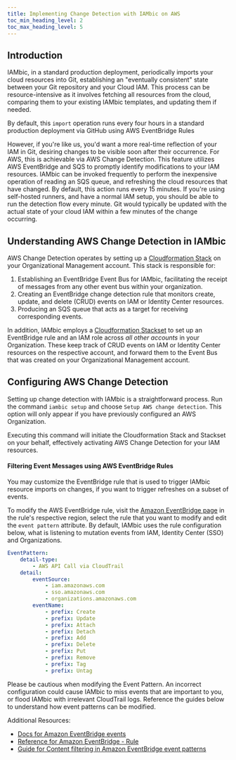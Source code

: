 ```yaml
---
title: Implementing Change Detection with IAMbic on AWS
toc_min_heading_level: 2
toc_max_heading_level: 5
---
```


## Introduction

IAMbic, in a standard production deployment, periodically imports your cloud resources into Git, establishing an "eventually consistent" state
between your Git repository and your Cloud IAM. This process can be resource-intensive as it involves fetching all resources from the cloud,
comparing them to your existing IAMbic templates, and updating them if needed.

By default, this `import` operation runs every four hours
in a standard production deployment via GitHub using AWS EventBridge Rules

However, if you're like us, you'd want a more real-time reflection of your IAM in Git, desiring changes to be visible
soon after their occurrence. For AWS, this is achievable via AWS Change Detection. This feature utilizes AWS EventBridge and
SQS to promptly identify modifications to your IAM resources. IAMbic can be
invoked frequently to perform the inexpensive operation of reading an SQS queue, and refreshing the cloud resources that have changed.
By default, this action runs every 15 minutes. If you're using self-hosted runners, and have a normal IAM setup,
you should be able to run the detection flow every minute. Git would typically be updated with the actual state of your cloud IAM
within a few minutes of the change occurring.

## Understanding AWS Change Detection in IAMbic

AWS Change Detection operates by setting up a [Cloudformation Stack](https://github.com/noqdev/iambic/blob/main/iambic/plugins/v0_1_0/aws/cloud_formation/templates/IdentityRuleDestination.yml)
on your Organizational Management account. This stack is responsible for:

1. Establishing an EventBridge Event Bus for IAMbic, facilitating the receipt of messages from any other event bus within your organization.
2. Creating an EventBridge change detection rule that monitors create, update, and delete (CRUD) events on IAM or Identity Center resources.
3. Producing an SQS queue that acts as a target for receiving corresponding events.

In addition, IAMbic employs a [Cloudformation Stackset](https://github.com/noqdev/iambic/blob/main/iambic/plugins/v0_1_0/aws/cloud_formation/templates/IdentityRuleForwarder.yml)
to set up an EventBridge rule and an IAM role across *all other accounts* in your Organization. These keep track of CRUD events on IAM or Identity Center resources
on the respective account, and forward them to the Event Bus that was created on your Organizational Management account.

## Configuring AWS Change Detection

Setting up change detection with IAMbic is a straightforward process. Run the command `iambic setup` and choose
`Setup AWS change detection`. This option will only appear if you have previously configured an AWS Organization.

Executing this command will initiate the Cloudformation Stack and Stackset on your behalf,
effectively activating AWS Change Detection for your IAM resources.

#### Filtering Event Messages using AWS EventBridge Rules
You may customize the EventBridge rule that is used to trigger IAMbic resource imports on changes, if you want
to trigger refreshes on a subset of events.

To modify the AWS EventBridge rule, visit the [Amazon EventBridge page](https://us-east-1.console.aws.amazon.com/events/home?region=us-east-1#/rules)
in the rule's respective region, select the rule that you want to modify and edit the `event pattern` attribute.
By default, IAMbic uses the rule configuration below, what is listening to mutation events from IAM, Identity Center (SSO) and Organizations.

```yaml
EventPattern:
    detail-type:
        - AWS API Call via CloudTrail
    detail:
        eventSource:
            - iam.amazonaws.com
            - sso.amazonaws.com
            - organizations.amazonaws.com
        eventName:
            - prefix: Create
            - prefix: Update
            - prefix: Attach
            - prefix: Detach
            - prefix: Add
            - prefix: Delete
            - prefix: Put
            - prefix: Remove
            - prefix: Tag
            - prefix: Untag
```
Please be cautious when modifying the Event Pattern.
An incorrect configuration could cause IAMbic to miss events that are important to you, or flood IAMbic with irrelevant CloudTrail logs.
Reference the guides below to understand how event patterns can be modified.

Additional Resources:
- [Docs for Amazon EventBridge events](https://docs.aws.amazon.com/eventbridge/latest/userguide/eb-events.html)
- [Reference for Amazon EventBridge - Rule ](https://docs.aws.amazon.com/AWSCloudFormation/latest/UserGuide/aws-resource-events-rule.html)
- [Guide for Content filtering in Amazon EventBridge event patterns](https://docs.aws.amazon.com/eventbridge/latest/userguide/eb-event-patterns-content-based-filtering.html)
